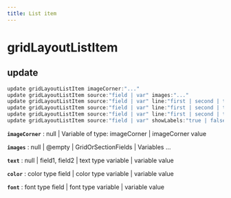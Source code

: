```yaml
---
title: List item
---
```


# gridLayoutListItem

## update

```js filename="Terminal" copy
update gridLayoutListItem imageCorner:"..."
update gridLayoutListItem source:"field | var" images:"..."
update gridLayoutListItem source:"field | var" line:"first | second | third | fourth | fifth" segment:"first | middle | caption" text:"..."
update gridLayoutListItem source:"field | var" line:"first | second | third | fourth | fifth" segment:"first | middle | caption" color:"..."
update gridLayoutListItem source:"field | var" line:"first | second | third | fourth | fifth" segment:"first | middle | caption" font:"..."
update gridLayoutListItem source:"field | var" showLabels:"true | false | yes | no"
```

**`imageCorner`**
 : null | Variable of type: imageCorner | imageCorner value

**`images`**
 : null | @empty | GridOrSectionFields | Variables ...

**`text`**
 : null | field1, field2 | text type variable | variable value

**`color`**
 : color type field | color type variable | variable value

**`font`**
 : font type field | font type variable | variable value


